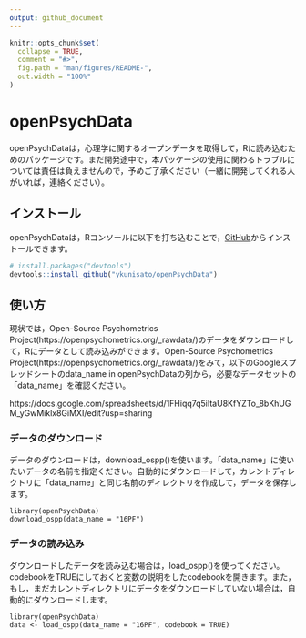 ```yaml
---
output: github_document
---
```


<!-- README.md is generated from README.Rmd. Please edit that file -->

```r
knitr::opts_chunk$set(
  collapse = TRUE,
  comment = "#>",
  fig.path = "man/figures/README-",
  out.width = "100%"
)
```

# openPsychData

<!-- badges: start -->
<!-- badges: end -->

openPsychDataは，心理学に関するオープンデータを取得して，Rに読み込むためのパッケージです。まだ開発途中で，本パッケージの使用に関わるトラブルについては責任は負えませんので，予めご了承ください（一緒に開発してくれる人がいれば，連絡ください）。

## インストール

openPsychDataは，Rコンソールに以下を打ち込むことで，[GitHub](https://github.com)からインストールできます。

``` r
# install.packages("devtools")
devtools::install_github("ykunisato/openPsychData")
```
## 使い方

現状では，Open-Source Psychometrics Project(https://openpsychometrics.org/_rawdata/)のデータをダウンロードして，Rにデータとして読み込みができます。Open-Source Psychometrics Project(https://openpsychometrics.org/_rawdata/)をみて，以下のGoogleスプレッドシートのdata_name in openPsychDataの列から，必要なデータセットの「data_name」を確認ください。

https://docs.google.com/spreadsheets/d/1FHiqq7q5iItaU8KfYZTo_8bKhUGM_yGwMiklx8GiMXI/edit?usp=sharing


### データのダウンロード

データのダウンロードは，download_ospp()を使います。「data_name」に使いたいデータの名前を指定ください。自動的にダウンロードして，カレントディレクトリに「data_name」と同じ名前のディレクトリを作成して，データを保存します。

``` 
library(openPsychData)
download_ospp(data_name = "16PF")
```

### データの読み込み

ダウンロードしたデータを読み込む場合は，load_ospp()を使ってください。codebookをTRUEにしておくと変数の説明をしたcodebookを開きます。また，もし，まだカレントディレクトリにデータをダウンロードしていない場合は，自動的にダウンロードします。

``` 
library(openPsychData)
data <- load_ospp(data_name = "16PF", codebook = TRUE)
```
